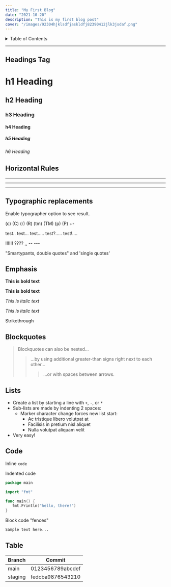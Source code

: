 ```yaml
---
title: "My First Blog"
date: "2021-10-20"
description: "This is my first blog post"
cover: "/images/92304hjklsdfjaskldfj82390412jlk3jsdaf.png"
---
```


<details>
  <summary>Table of Contents</summary>
  <ul> 
   <li className="list-none" >
   <p>
      <a href="#headings-tag">Headings Tag</a>
   </p>
   </li>
  </ul>
</details> 
<hr />

## Headings Tag

# h1 Heading

## h2 Heading

### h3 Heading

#### h4 Heading

##### h5 Heading

###### h6 Heading

## Horizontal Rules

---

---

---

## Typographic replacements

Enable typographer option to see result.

(c) (C) (r) (R) (tm) (TM) (p) (P) +-

test.. test... test..... test?..... test!....

!!!!!! ???? ,, -- ---

"Smartypants, double quotes" and 'single quotes'

## Emphasis

**This is bold text**

**This is bold text**

_This is italic text_

_This is italic text_

~~Strikethrough~~

## Blockquotes

> Blockquotes can also be nested...
>
> > ...by using additional greater-than signs right next to each other...
> >
> > > ...or with spaces between arrows.

## Lists

-  Create a list by starting a line with `+`, `-`, or `*`
-  Sub-lists are made by indenting 2 spaces:
   -  Marker character change forces new list start:
      -  Ac tristique libero volutpat at
      *  Facilisis in pretium nisl aliquet
      -  Nulla volutpat aliquam velit
-  Very easy!

## Code

Inline `code`

Indented code
```go
package main

import "fmt"

func main() {
   fmt.Println("hello, there!")
}

```

Block code "fences"

```bash
Sample text here...
```

## Table

| Branch  | Commit           |
| ------- | ---------------- |
| main    | 0123456789abcdef |
| staging | fedcba9876543210 |
